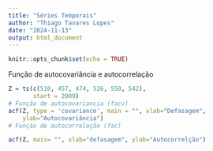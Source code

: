 ```yaml
---
title: "Séries Temporais"
author: "Thiago Tavares Lopes"
date: "2024-11-13"
output: html_document
---
```


```r
knitr::opts_chunk$set(echo = TRUE)
```

Função de autocovariância  e autocorrelação

```r

Z = ts(c(510, 457, 474, 526, 550, 542),
       start = 2009)
# Função de autocovariancia (facv)
acf(Z, type = 'covariance', main = "", xlab="Defasagem",
    ylab="Autocovariância")
# Função de autocorrelação (fac)

acf(Z, mais= "", xlab="defasagem", ylab="Autocorrelção")

```

